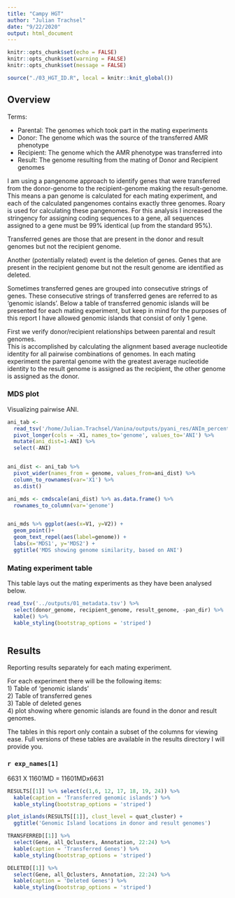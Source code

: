 ```yaml
---
title: "Campy HGT"
author: "Julian Trachsel"
date: "9/22/2020"
output: html_document
---
```



```r
knitr::opts_chunk$set(echo = FALSE)
knitr::opts_chunk$set(warning = FALSE)
knitr::opts_chunk$set(message = FALSE)

source("./03_HGT_ID.R", local = knitr::knit_global())


```

## Overview  
  
Terms:  

- Parental: The genomes which took part in the mating experiments  
- Donor: The genome which was the source of the transferred AMR phenotype  
- Recipient: The genome which the AMR phenotype was transferred into  
- Result: The genome resulting from the mating of Donor and Recipient genomes  
  
I am using a pangenome approach to identify genes that were transferred from the donor-genome to the recipient-genome making the result-genome.  This means a pan genome is calculated for each mating experiment, and each of the calculated pangenomes contains exactly three genomes.  Roary is used for calculating these pangenomes. For this analysis I increased the stringency for assigning coding sequences to a gene, all sequences assigned to a gene must be 99% identical (up from the standard 95%).  
  
  
Transferred genes are those that are present in the donor and result genomes but not the recipient genome.  

Another (potentially related) event is the deletion of genes.  Genes that are present in the recipient genome but not the result genome are identified as deleted.  


Sometimes transferred genes are grouped into consecutive strings of genes.  These consecutive strings of transferred genes are referred to as 'genomic islands'.  Below a table of transferred genomic islands will be presented for each mating experiment, but keep in mind for the purposes of this report I have allowed genomic islands that consist of only 1 gene.  




First we verify donor/recipient relationships between parental and result genomes.  
This is accomplished by calculating the alignment based average nucleotide identity for all pairwise combinations of genomes.  In each mating experiment the parental genome with the greatest average nucleotide identity to the result genome is assigned as the recipient, the other genome is assigned as the donor.  

### MDS plot  

Visualizing pairwise ANI.  

```r

ani_tab <-
  read_tsv('/home/Julian.Trachsel/Vanina/outputs/pyani_res/ANIm_percentage_identity.tab') %>% 
  pivot_longer(cols = -X1, names_to='genome', values_to='ANI') %>% 
  mutate(ani_dist=1-ANI) %>%
  select(-ANI)


ani_dist <- ani_tab %>% 
  pivot_wider(names_from = genome, values_from=ani_dist) %>% 
  column_to_rownames(var='X1') %>%
  as.dist()

ani_mds <- cmdscale(ani_dist) %>% as.data.frame() %>% 
  rownames_to_column(var='genome')


ani_mds %>% ggplot(aes(x=V1, y=V2)) +
  geom_point()+
  geom_text_repel(aes(label=genome)) + 
  labs(x='MDS1', y='MDS2') + 
  ggtitle('MDS showing genome similarity, based on ANI')


```

### Mating experiment table   

This table lays out the mating experiments as they have been analysed below.  


```r

read_tsv('../outputs/01_metadata.tsv') %>%
  select(donor_genome, recipient_genome, result_genome, -pan_dir) %>% 
  kable() %>% 
  kable_styling(bootstrap_options = 'striped')



```
## Results  
  
Reporting results separately for each mating experiment.    
  
For each experiment there will be the following items:  
  1) Table of 'genomic islands'   
  2) Table of transferred genes  
  3) Table of deleted genes  
  4) plot showing where genomic islands are found in the donor and result genomes.  
  
The tables in this report only contain a subset of the columns for viewing ease. Full versions of these tables are available in the results directory I will provide you.  
  
  
  
### `r exp_names[1]`  

6631 X 11601MD = 11601MDx6631  


```r


RESULTS[[1]] %>% select(c(1,6, 12, 17, 18, 19, 24)) %>% 
  kable(caption = 'Transferred genomic islands') %>% 
  kable_styling(bootstrap_options = 'striped')

plot_islands(RESULTS[[1]], clust_level = quat_cluster) + 
  ggtitle('Genomic Island locations in donor and result genomes')

TRANSFERRED[[1]] %>%
  select(Gene, all_Qclusters, Annotation, 22:24) %>% 
  kable(caption = 'Transferred Genes') %>% 
  kable_styling(bootstrap_options = 'striped')

DELETED[[1]] %>%
  select(Gene, all_Qclusters, Annotation, 22:24) %>% 
  kable(caption = 'Deleted Genes') %>% 
  kable_styling(bootstrap_options = 'striped')



```


